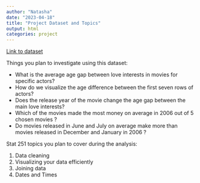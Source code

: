 ```yaml
---
author: "Natasha"
date: "2023-04-18"
title: "Project Dataset and Topics"
output: html
categories: project
---
```


[Link to dataset](https://raw.githubusercontent.com/rfordatascience/tidytuesday/master/data/2023/2023-02-14/age_gaps.csv)

Things you plan to investigate using this dataset:

- What is the average age gap between love interests in movies for specific actors?
- How do we visualize the age difference between the first seven rows of actors?
- Does the release year of the movie change the age gap between the main love interests?
- Which of the movies made the most money on average in 2006 out of 5 chosen movies ?
- Do movies released in June and July on average make more than movies released in December and January in 2006 ?

Stat 251 topics you plan to cover during the analysis:

1. Data cleaning
2. Visualizing your data efficiently 
3. Joining data 
4. Dates and Times
